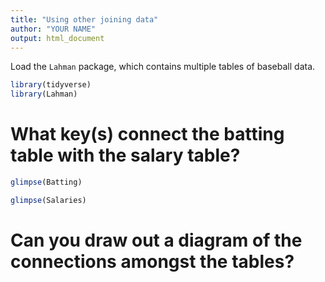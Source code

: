 ```yaml
---
title: "Using other joining data"
author: "YOUR NAME"
output: html_document
---
```


Load the `Lahman` package, which contains multiple tables of baseball data.

```r
library(tidyverse)
library(Lahman)
```

# What key(s) connect the batting table with the salary table?

```r
glimpse(Batting)
```


```r
glimpse(Salaries)
```


# Can you draw out a diagram of the connections amongst the tables?
